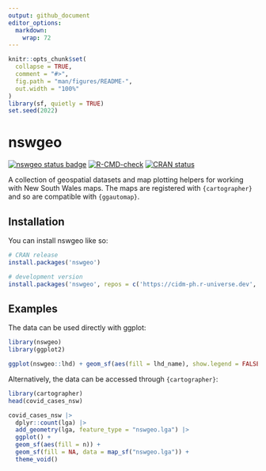 ```yaml
---
output: github_document
editor_options: 
  markdown: 
    wrap: 72
---
```


<!-- README.md is generated from README.Rmd. Please edit that file -->

```r
knitr::opts_chunk$set(
  collapse = TRUE,
  comment = "#>",
  fig.path = "man/figures/README-",
  out.width = "100%"
)
library(sf, quietly = TRUE)
set.seed(2022)
```

# nswgeo

<!-- badges: start -->
[![nswgeo status badge](https://cidm-ph.r-universe.dev/badges/nswgeo)](https://cidm-ph.r-universe.dev)
[![R-CMD-check](https://github.com/cidm-ph/nswgeo/actions/workflows/R-CMD-check.yaml/badge.svg)](https://github.com/cidm-ph/nswgeo/actions/workflows/R-CMD-check.yaml)
[![CRAN status](https://www.r-pkg.org/badges/version/nswgeo)](https://CRAN.R-project.org/package=nswgeo)
<!-- badges: end -->

A collection of geospatial datasets and map plotting helpers for working
with New South Wales maps. The maps are registered with `{cartographer}` and so
are compatible with `{ggautomap}`.

## Installation

You can install nswgeo like so:

``` r
# CRAN release
install.packages('nswgeo')

# development version
install.packages('nswgeo', repos = c('https://cidm-ph.r-universe.dev', 'https://cloud.r-project.org'))
```

## Examples

The data can be used directly with ggplot:

```r
library(nswgeo)
library(ggplot2)

ggplot(nswgeo::lhd) + geom_sf(aes(fill = lhd_name), show.legend = FALSE)
```

Alternatively, the data can be accessed through `{cartographer}`:

```r
library(cartographer)
head(covid_cases_nsw)

covid_cases_nsw |>
  dplyr::count(lga) |>
  add_geometry(lga, feature_type = "nswgeo.lga") |>
  ggplot() +
  geom_sf(aes(fill = n)) +
  geom_sf(fill = NA, data = map_sf("nswgeo.lga")) +
  theme_void()
```

